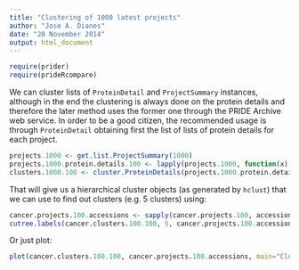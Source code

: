 ```yaml
---
title: "Clustering of 1000 latest projects"
author: "Jose A. Dianes"
date: "20 November 2014"
output: html_document
---
```

```r
require(prider)
require(prideRcompare)
```

We can cluster lists of `ProteinDetail` and `ProjectSummary` instances, although
in the end the clustering is always done on the protein details and therefore 
the later method uses the former one through the PRIDE Archive web service. In
order to be a good citizen, the recommended usage is through `ProteinDetail` 
obtaining first the list of lists of protein details for each project.  

```r
projects.1000 <- get.list.ProjectSummary(1000)
projects.1000.protein.details.100 <- lapply(projects.1000, function(x) {get.list.ProteinDetail(accession(x), 100)})
clusters.1000.100 <- cluster.ProteinDetails(projects.1000.protein.details.100)
```

That will give us a hierarchical cluster objects (as generated by `hclust`) that
we can use to find out clusters (e.g. 5 clusters) using:

```r
cancer.projects.100.accessions <- sapply(cancer.projects.100, accession)
cutree.labels(cancer.clusters.100.100, 5, cancer.projects.100.accessions)
```

Or just plot:

```r
plot(cancer.clusters.100.100, cancer.projects.100.accessions, main="Clustering of latest 100 cancer projects")
```
